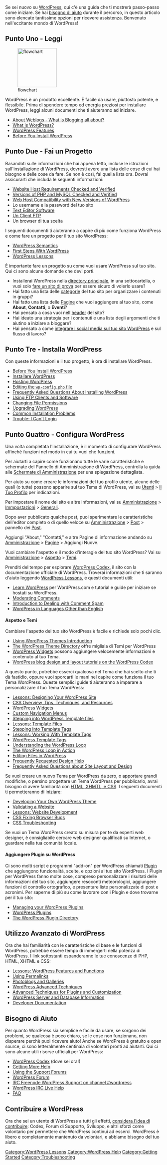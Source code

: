 {{Languages|
{{en|New To WordPress - Where to Start}}
{{ar|جديد على ووردبرس - من أين تبدأ}}
{{es|Nuevo en WordPress - Por dónde empezar}}
{{fi|Uusi Wordpressissä - mistä aloittaa}}
{{fr|Nouveau sur WordPress - Ou commencer}}
{{it|Nuovo su WordPress - Da dove iniziare}}
{{ja|New_To_WordPress_-_Where_to_Start}}
{{ka|WordPress დამწყებთათვის — რითი დავიწყოთ}}
{{ko|New To WordPress - Where to Start}}
{{mk|WordPress_почетник_-_Од_каде_да_почнам}}
{{mya|New_To_WordPress_-_Where_to_Start}}
{{nl|Maak kennis met WordPress &#8211; Een goed begin}}
{{pt-br|Novo no WordPress - por onde começar}}
{{ro|Prima tangent,a( cu WordPress — Cu ce sa( începi}}
{{ru|Новичкам в WordPress — С чего начать}}
{{sk|New To WordPress - Where to Start}}
{{sl|New To WordPress - Where to Start}}
{{th|มือใหม่กับเวิร์ดเพรส_-_เริ่มใช้ยังไง}}
{{zh-cn|WordPress 新手 - 如何开始}}
{{zh-tw|WordPress 新手 - 如何開始}}
}}
Se sei nuovo su [http://www.wordpress.org/ WordPress], qui c'è una guida che ti mostrerà passo-passo come iniziare. Se hai [[#Bisogno di Aiuto|bisogno di aiuto]] durante il percorso, in questo articolo sono elencate tantissime opzioni per ricevere assistenza. Benvenuto nell'eccitante mondo di WordPress!

==Punto Uno - Leggi==

[[File:stepOneRead.png|125px|thumb|flowchart]]

WordPress è un prodotto eccellente. È facile da usare, piuttosto potente, e flessibile. Prima di spendere tempo ed energia preziosi per installare WordPress, leggi alcuni documenti che ti aiuteranno ad iniziare. 

* [[Introduction to Blogging| About Weblogs - What is Blogging all about?]]
* [[WordPress| What is WordPress?]]
* [[WordPress Features]]
* [[Before You Install|Before You Install WordPress]]

==Punto Due - Fai un Progetto==
Basandoti sulle informazioni che hai appena letto, incluse le istruzioni sull'installazione di WordPress, dovresti avere una lista delle cose di cui hai bisogno e delle cose da fare. Se non è così, fai quella lista ora. Dovrai assicurarti che includa le seguenti informazioni:

* [[Hosting_WordPress|Website Host Requirements Checked and Verified]]
* [[Hosting_WordPress|Versions of PHP and MySQL Checked and Verified]]
* [[Core_Update_Host_Compatibility|Web Host Compatibility with New Versions of WordPress]]
* Lo username e la password del tuo sito
* [[Glossary#Text editor|Text Editor Software]]
* [[it:Client FTP|Un Client FTP]]
* Un browser di tua scelta

I seguenti documenti ti aiuteranno a capire di più come funziona WordPress e come fare un progetto per il tuo sito WordPress:

* [[WordPress Semantics]]
* [[First Steps With WordPress]]
* [[WordPress Lessons]]

È importante fare un progetto su come vuoi usare WordPress sul tuo sito. Qui ci sono alcune domande che devi porti.

* Installerai WordPress nella [[Giving_WordPress_Its_Own_Directory|directory principale]], in una sottocartella, o vuoi solo [[Test_Driving_WordPress|fare un sito di prova]] per essere sicuro di volerlo usare?
* Hai fatto una lista delle [[Glossary#C|categorie]] del tuo sito per organizzare i contenuti in gruppi?
* Hai fatto una lista delle [[Pages|Pagine]] che vuoi aggiungere al tuo sito, come '''About''', '''Contatti''', o '''Eventi'''?
* Hai pensato a cosa vuoi nell'[[Designing_Headers|header]] del sito?
* Hai ideato una strategia per i contenuti e una lista degli argomenti che ti aiutino a iniziare a bloggare?
* Hai pensato a come [http://wordpress.org/extend/ideas/tags/social-media-integration integrare i social media sul tuo sito WordPress] e sul flusso di lavoro?

==Punto Tre - Installa WordPress==
Con queste informazioni e il tuo progetto, è ora di installare WordPress.

* [[Before You Install|Before You Install WordPress]]
* [[it:Installare WordPress|Installare WordPress]]
* [[Hosting WordPress]]
* [[Editing_wp-config.php|Editing the <tt>wp-config.php</tt> file]]
* [[FAQ Installation|Frequently Asked Questions About Installing WordPress]]
* [[FTP Clients|Using FTP Clients and Software]]
* [[Changing File Permissions]]
* [[Upgrading WordPress]]
* [[Installing WordPress#Common Installation Problems|Common Installation Problems]]
* [[Login Trouble|Trouble: I Can't Login]]

==Punto Quattro - Configura WordPress==
Una volta completata l'installazione, è il momento di configurare WordPress affinchè funzioni nel modo in cui tu vuoi che funzioni. 

Per aiutarti a capire come funzionano tutte le varie caratteristiche e schermate del Pannello di Amministrazione di WordPress, controlla la guida alle [[Administration_Panels|Schermate di Amministrazione]] per una spiegazione dettagliata.

Per aiuto su come creare le informazioni del tuo profilo utente, alcune delle quali (o tutte) possono apparire sul tuo Tema di WordPress, vai su [[Administration_Panels#Your_Profile|Utenti]] > [[Users_Your_Profile_SubPanel|Il Tuo Profilo]] per indicazioni.

Per impostare il nome del sito e altre informazioni, vai su [[Administration_Panels|Amministrazione]] > [[Administration_Panels#General|Immpostazioni]] > [[Settings_General_SubPanel|Generali]].

Dopo aver pubblicato qualche post, puoi sperimentare le caratteristiche dell'editor completo o di quello veloce su [[Administration_Panels|Amministrazione]] > [[Administration_Panels#Posts|Post]] > pannello dei [[Posts_Posts_SubPanel|Post]]. 

Aggiungi "About," "Contatti," e altre Pagine di informazione andando su [[Administration_Panels|Amministrazione]] > [[Pages_Pages_SubPanel|Pagine]] > Aggiungi Nuove.

Vuoi cambiare l'aspetto e il modo d'interagie del tuo sito WordPress? Vai su [[Administration_Panels|Amministrazione]] > [[Administration_Panels#Themes|Aspetto]] > [[Appearance_Themes_SubPanel|Temi]].

Prenditi del tempo per esplorare [[Main Page|WordPress Codex]], il sito con la documentazione ufficiale di WordPress. Troverai informazioni che ti saranno d'aiuto leggendo [[WordPress Lessons]], e questi documenti utili:

* [http://learn.wordpress.com/ Learn WordPress] per WordPress.com e tutorial e guide per iniziare se hostati su WordPress.
* [[Comment Moderation|Moderating Comments]]
* [[Comment Spam|Introduction to Dealing with Comment Spam]]
* [[Localization|WordPress in Languages Other than English]]

====Aspetto e Temi====
Cambiare l'aspetto del tuo sito WordPress è facile e richiede solo pochi clic. 

* [[Using Themes|Using WordPress Themes Introduction]]
* [http://wordpress.org/extend/themes/ The WordPress Theme Directory] offre migliaia di Temi per WordPress
* [[WordPress Widgets]] possono aggiungere velocemente informazioni e contenuto al tuo Tema.
* [[Blog Design and Layout|WordPress blog design and layout tutorials on the WordPress Codex]]

A questo punto, potrebbe esserci qualcosa nel Tema che hai scelto che ti dà fastidio, oppure vuoi sporcarti le mani nel capire come funziona il tuo Tema WordPress. Queste semplici guide ti aiuteranno a imparare a personalizzare il tuo Tema WordPress:

* [[WordPress Lessons#Designing Your WordPress Site|Lessons: Designing Your WordPress Site]]
* [[CSS|CSS Overview, Tips, Techniques, and Resources]]
* [[WordPress Widgets]]
* [[Navigation_Menus|Custom Navigation Menus]]
* [[Stepping Into Templates|Stepping into WordPress Template files]]
* [[WordPress Lessons#Templates|Lessons: Template Files]]
* [[Stepping Into Template Tags]]
* [[WordPress Lessons#Template Tags|Lessons: Working With Template Tags]]
* [[Template Tags|WordPress Template Tags]]
* [[The Loop|Understanding the WordPress Loop]]
* [[The Loop in Action|The WordPress Loop in Action]]
* [[Editing Files|Editing Files in WordPress]]
* [[Blog Design and Layout# Frequently Requested Design Help|Frequently Requested Design Help]]
* [[FAQ_Layout and Design| Frequently Asked Questions about Site Layout and Design]]

Se vuoi creare un nuovo Tema per WordPress da zero, o apportare grandi modifiche, o persino progettare un Tema WordPress per pubblicarlo, avrai bisogno di avere familiarità con [[Know Your Sources|HTML, XHMTL, e CSS]]. I seguenti documenti ti permetteranno di iniziare:

* [[Theme Development|Developing Your Own WordPress Theme]]
* [[Validating a Website]]
* [[WordPress Lessons#Website Development|Lessons: Website Development]]
* [[CSS Fixing Browser Bugs]]
* [[CSS Troubleshooting]]

Se vuoi un Tema WordPress creato su misura per te da esperti web designer, è consigliabile cercare web designer qualificati su Internet, o guardare nella tua comunità locale.

====Aggiungere Plugin su WordPress====
Ci sono molti script e programmi "add-on" per WordPress chiamati [[Plugins|Plugin]] che aggiungono funzionalità, scelte, e opzioni al tuo sito WordPress. I Plugin per WordPress fanno molte cose, compreso personalizzare i risultati delle informazioni del tuo sito, aggiungere resoconti meteorologici, aggiungere funzioni di controllo ortografico, e presentare liste personalizzate di post e acronimi. Per saperne di più su come lavorare con i Plugin e dove trovarne per il tuo sito:

* [[Plugins_Plugins_SubPanel|Managing your WordPress Plugins]]
* [[Plugins|WordPress Plugins]]
* [http://wordpress.org/extend/plugins/ The WordPress Plugin Directory]

==Utilizzo Avanzato di WordPress==
Ora che hai familiarità con le caratteristiche di base e le funzioni di WordPress, potrebbe essere tempo di immergerti nella potenza di WordPress. I link sottostanti espanderanno le tue conoscenze di PHP, HTML, XHTML e CSS:

* [[WordPress Lessons#Features and Functions|Lessons: WordPress Features and Functions]]
* [[Using Permalinks]]
* [[Photoblogs and Galleries]]
* [[Advanced Topics#WordPress Advanced Techniques|WordPress Advanced Techniques]]
* [[Advanced Topics# WordPress Plugins and Customization|Advanced Techniques for Plugins and Customization]]
* [[Advanced Topics#Server and Database Information|WordPress Server and Database Information]]
* [[Developer Documentation]]

==Bisogno di Aiuto==

Per quanto WordPress sia semplice e facile da usare, se sorgono dei problemi, se qualcosa è poco chiaro, se le cose non funzionano, non disperare perchè puoi ricevere aiuto! Anche se WordPress è gratuito e open source, ci sono letteralmente centinaia di volontari pronti ad aiutarti. Qui ci sono alcune utili risorse ufficiali per WordPress:

* [http://codex.wordpress.org/ WordPress Codex] (dove sei ora!)
* [[Getting More Help]]
* [[Using the Support Forums]]
* [http://www.wordpress.org/support WordPress Forum]
* [[IRC|IRC Freenode WordPress Support on channel #wordpress]]
* [[WordPress IRC Live Help]]
* [[FAQ]]

==Contribuire a WordPress==

Ora che sei un utente di WordPress a tutti gli effetti, [[Codex:Community_Portal|considera l'idea di contribuire]]: Codex, Forum di Supporto, Sviluppo, e altri sforzi come volontario per permettere che WordPress continui ad esserci. WordPress è libero e completamente mantenuto da volontari, e abbiamo bisogno del tuo aiuto.
 

[[Category:WordPress Lessons]]
[[Category:WordPress Help]]
[[Category:Getting Started]]
[[Category:Troubleshooting]]